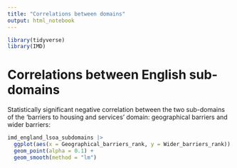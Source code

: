 ```yaml
---
title: "Correlations between domains"
output: html_notebook
---
```


```r
library(tidyverse)
library(IMD)
```

# Correlations between English sub-domains

Statistically significant negative correlation between the two sub-domains of the 'barriers to housing and services' domain: geographical barriers and wider barriers:

```r
imd_england_lsoa_subdomains |> 
  ggplot(aes(x = Geographical_barriers_rank, y = Wider_barriers_rank)) +
  geom_point(alpha = 0.1) +
  geom_smooth(method = "lm")
```
